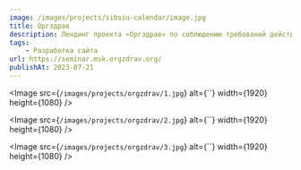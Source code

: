 ```yaml
---
image: /images/projects/sibsiu-calendar/image.jpg
title: Оргздрав
description: Лендинг проекта «Оргздрав» по соблюдению требований действующего законодательства для клиник.
tags:
    - Разработка сайта
url: https://seminar.msk.orgzdrav.org/
publishAt: 2023-07-21
---
```


<Image
    src={`/images/projects/orgzdrav/1.jpg`}
    alt={``}
    width={1920}
    height={1080}
/>

<Image
    src={`/images/projects/orgzdrav/2.jpg`}
    alt={``}
    width={1920}
    height={1080}
/>

<Image
    src={`/images/projects/orgzdrav/3.jpg`}
    alt={``}
    width={1920}
    height={1080}
/>
